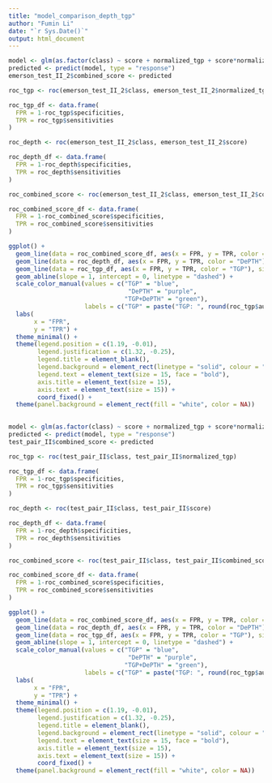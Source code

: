 ```yaml
---
title: "model_comparison_depth_tgp"
author: "Fumin Li"
date: "`r Sys.Date()`"
output: html_document
---
```


```r
model <- glm(as.factor(class) ~ score + normalized_tgp + score*normalized_tgp, data = emerson_test_II_2, family = binomial)
predicted <- predict(model, type = "response")
emerson_test_II_2$combined_score <- predicted
```

```r
roc_tgp <- roc(emerson_test_II_2$class, emerson_test_II_2$normalized_tgp)

roc_tgp_df <- data.frame(
  FPR = 1-roc_tgp$specificities,
  TPR = roc_tgp$sensitivities
)

roc_depth <- roc(emerson_test_II_2$class, emerson_test_II_2$score)

roc_depth_df <- data.frame(
  FPR = 1-roc_depth$specificities,
  TPR = roc_depth$sensitivities
)

roc_combined_score <- roc(emerson_test_II_2$class, emerson_test_II_2$combined_score)

roc_combined_score_df <- data.frame(
  FPR = 1-roc_combined_score$specificities,
  TPR = roc_combined_score$sensitivities
)

ggplot() +
  geom_line(data = roc_combined_score_df, aes(x = FPR, y = TPR, color = "TGP+DePTH"), size = 1) +
  geom_line(data = roc_depth_df, aes(x = FPR, y = TPR, color = "DePTH"), size = 1) +
  geom_line(data = roc_tgp_df, aes(x = FPR, y = TPR, color = "TGP"), size = 1) +
  geom_abline(slope = 1, intercept = 0, linetype = "dashed") +
  scale_color_manual(values = c("TGP" = "blue",
                                 "DePTH" = "purple",
                                "TGP+DePTH" = "green"),
                     labels = c("TGP" = paste("TGP: ", round(roc_tgp$auc,3)),"DePTH" = paste("DePTH ", round(roc_depth$auc,3)), "TGP+DePTH" = paste("TGP+DePTH: ", round(roc_combined_score$auc,3)))) +
  labs(
       x = "FPR",
       y = "TPR") +
  theme_minimal() +
  theme(legend.position = c(1.19, -0.01), 
        legend.justification = c(1.32, -0.25), 
        legend.title = element_blank(),
        legend.background = element_rect(linetype = "solid", colour = "black"),
        legend.text = element_text(size = 15, face = "bold"),
        axis.title = element_text(size = 15),
        axis.text = element_text(size = 15)) + 
        coord_fixed() +
  theme(panel.background = element_rect(fill = "white", color = NA))
  
```

```r
model <- glm(as.factor(class) ~ score + normalized_tgp + score*normalized_tgp, data = test_pair_II, family = binomial)
predicted <- predict(model, type = "response")
test_pair_II$combined_score <- predicted
```

```r
roc_tgp <- roc(test_pair_II$class, test_pair_II$normalized_tgp)

roc_tgp_df <- data.frame(
  FPR = 1-roc_tgp$specificities,
  TPR = roc_tgp$sensitivities
)

roc_depth <- roc(test_pair_II$class, test_pair_II$score)

roc_depth_df <- data.frame(
  FPR = 1-roc_depth$specificities,
  TPR = roc_depth$sensitivities
)

roc_combined_score <- roc(test_pair_II$class, test_pair_II$combined_score)

roc_combined_score_df <- data.frame(
  FPR = 1-roc_combined_score$specificities,
  TPR = roc_combined_score$sensitivities
)

ggplot() +
  geom_line(data = roc_combined_score_df, aes(x = FPR, y = TPR, color = "TGP+DePTH"), size = 1) +
  geom_line(data = roc_depth_df, aes(x = FPR, y = TPR, color = "DePTH"), size = 1) +
  geom_line(data = roc_tgp_df, aes(x = FPR, y = TPR, color = "TGP"), size = 1) +
  geom_abline(slope = 1, intercept = 0, linetype = "dashed") +
  scale_color_manual(values = c("TGP" = "blue",
                                 "DePTH" = "purple",
                                "TGP+DePTH" = "green"),
                     labels = c("TGP" = paste("TGP: ", round(roc_tgp$auc,3)),"DePTH" = paste("DePTH ", round(roc_depth$auc,3)), "TGP+DePTH" = paste("TGP+DePTH: ", round(roc_combined_score$auc,3)))) +
  labs(
       x = "FPR",
       y = "TPR") +
  theme_minimal() +
  theme(legend.position = c(1.19, -0.01), 
        legend.justification = c(1.32, -0.25), 
        legend.title = element_blank(),
        legend.background = element_rect(linetype = "solid", colour = "black"),
        legend.text = element_text(size = 15, face = "bold"),
        axis.title = element_text(size = 15),
        axis.text = element_text(size = 15)) + 
        coord_fixed() +
  theme(panel.background = element_rect(fill = "white", color = NA))
  
```
